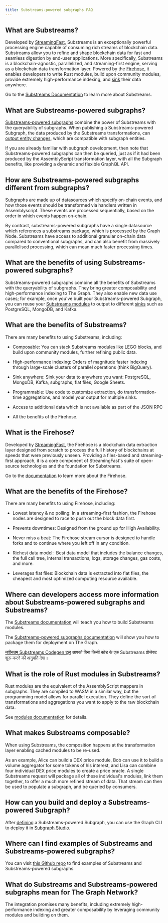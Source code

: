 ```yaml
---
title: Substreams-powered subgraphs FAQ
---
```


## What are Substreams?

Developed by [StreamingFast](https://www.streamingfast.io/), Substreams is an exceptionally powerful processing engine capable of consuming rich streams of blockchain data. Substreams allow you to refine and shape blockchain data for fast and seamless digestion by end-user applications. More specifically, Substreams is a blockchain-agnostic, parallelized, and streaming-first engine, serving as a blockchain data transformation layer. Powered by the [Firehose](https://firehose.streamingfast.io/), it ​​enables developers to write Rust modules, build upon community modules, provide extremely high-performance indexing, and [sink](https://substreams.streamingfast.io/reference-and-specs/manifests#sink) their data anywhere.

Go to the [Substreams Documentation](/substreams) to learn more about Substreams.

## What are Substreams-powered subgraphs?

[Substreams-powered subgraphs](/cookbook/substreams-powered-subgraphs/) combine the power of Substreams with the queryability of subgraphs. When publishing a Substreams-powered Subgraph, the data produced by the Substreams transformations, can [output entity changes](https://github.com/streamingfast/substreams-sink-entity-changes/blob/develop/substreams-entity-change/src/tables.rs), which are compatible with subgraph entities.

If you are already familiar with subgraph development, then note that Substreams-powered subgraphs can then be queried, just as if it had been produced by the AssemblyScript transformation layer, with all the Subgraph benefits, like providing a dynamic and flexible GraphQL API.

## How are Substreams-powered subgraphs different from subgraphs?

Subgraphs are made up of datasources which specify on-chain events, and how those events should be transformed via handlers written in Assemblyscript. These events are processed sequentially, based on the order in which events happen on-chain.

By contrast, substreams-powered subgraphs have a single datasource which references a substreams package, which is processed by the Graph Node. Substreams have access to additional granular on-chain data compared to conventional subgraphs, and can also benefit from massively parallelised processing, which can mean much faster processing times.

## What are the benefits of using Substreams-powered subgraphs?

Substreams-powered subgraphs combine all the benefits of Substreams with the queryability of subgraphs. They bring greater composability and high-performance indexing to The Graph. They also enable new data use cases; for example, once you've built your Substreams-powered Subgraph, you can reuse your [Substreams modules](https://substreams.streamingfast.io/documentation/develop/manifest-modules) to output to different [sinks](https://substreams.streamingfast.io/reference-and-specs/manifests#sink) such as PostgreSQL, MongoDB, and Kafka.

## What are the benefits of Substreams?

There are many benefits to using Substreams, including:

- Composable: You can stack Substreams modules like LEGO blocks, and build upon community modules, further refining public data.

- High-performance indexing: Orders of magnitude faster indexing through large-scale clusters of parallel operations (think BigQuery).

- Sink anywhere: Sink your data to anywhere you want: PostgreSQL, MongoDB, Kafka, subgraphs, flat files, Google Sheets.

- Programmable: Use code to customize extraction, do transformation-time aggregations, and model your output for multiple sinks.

- Access to additional data which is not available as part of the JSON RPC

- All the benefits of the Firehose.

## What is the Firehose?

Developed by [StreamingFast](https://www.streamingfast.io/), the Firehose is a blockchain data extraction layer designed from scratch to process the full history of blockchains at speeds that were previously unseen. Providing a files-based and streaming-first approach, it is a core component of StreamingFast's suite of open-source technologies and the foundation for Substreams.

Go to the [documentation](https://firehose.streamingfast.io/) to learn more about the Firehose.

## What are the benefits of the Firehose?

There are many benefits to using Firehose, including:

- Lowest latency & no polling: In a streaming-first fashion, the Firehose nodes are designed to race to push out the block data first.

- Prevents downtimes: Designed from the ground up for High Availability.

- Never miss a beat: The Firehose stream cursor is designed to handle forks and to continue where you left off in any condition.

- Richest data model:  Best data model that includes the balance changes, the full call tree, internal transactions, logs, storage changes, gas costs, and more.

- Leverages flat files: Blockchain data is extracted into flat files, the cheapest and most optimized computing resource available.

## Where can developers access more information about Substreams-powered subgraphs and Substreams?

The [Substreams documentation](/substreams) will teach you how to build Substreams modules.

The [Substreams-powered subgraphs documentation](/cookbook/substreams-powered-subgraphs/) will show you how to package them for deployment on The Graph.

[नवीनतम Substreams Codegen टूल](https://streamingfastio.medium.com/substreams-codegen-no-code-tool-to-bootstrap-your-project-a11efe0378c6) आपको बिना किसी कोड के एक Substreams प्रोजेक्ट शुरू करने की अनुमति देगा।

## What is the role of Rust modules in Substreams?

Rust modules are the equivalent of the AssemblyScript mappers in subgraphs. They are compiled to WASM in a similar way, but the programming model allows for parallel execution. They define the sort of transformations and aggregations you want to apply to the raw blockchain data.

See [modules documentation](https://substreams.streamingfast.io/documentation/develop/manifest-modules) for details.

## What makes Substreams composable?

When using Substreams, the composition happens at the transformation layer enabling cached modules to be re-used.

As an example, Alice can build a DEX price module, Bob can use it to build a volume aggregator for some tokens of his interest, and Lisa can combine four individual DEX price modules to create a price oracle. A single Substreams request will package all of these individual's modules, link them together, to offer a much more refined stream of data. That stream can then be used to populate a subgraph, and be queried by consumers.

## How can you build and deploy a Substreams-powered Subgraph?

After [defining](/cookbook/substreams-powered-subgraphs/) a Substreams-powered Subgraph, you can use the Graph CLI to deploy it in [Subgraph Studio](https://thegraph.com/studio/).

## Where can I find examples of Substreams and Substreams-powered subgraphs?

You can visit [this Github repo](https://github.com/pinax-network/awesome-substreams) to find examples of Substreams and Substreams-powered subgraphs.

## What do Substreams and Substreams-powered subgraphs mean for The Graph Network?

The integration promises many benefits, including extremely high-performance indexing and greater composability by leveraging community modules and building on them.
